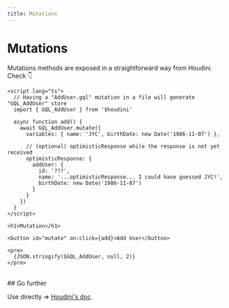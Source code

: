 ```yaml
---
title: Mutations
---
```


# Mutations

Mutations methods are exposed in a straightforward way from Houdini. Check 👇

```svelte
<script lang="ts">
  // Having a "AddUser.gql" mutation in a file will generate "GQL_AddUser" store
  import { GQL_AddUser } from '$houdini'

  async function add() {
    await GQL_AddUser.mutate({
      variables: { name: 'JYC', birthDate: new Date('1986-11-07') },

      // (optional) optimisticResponse while the response is not yet received
      optimisticResponse: {
        addUser: {
          id: '???',
          name: '...optimisticResponse... I could have guessed JYC!',
          birthDate: new Date('1986-11-07')
        }
      }
    })
  }
</script>

<h1>Mutation</h1>

<button id="mutate" on:click={add}>Add User</button>

<pre>
  {JSON.stringify($GQL_AddUser, null, 2)}
</pre>
```

<br />
## Go further

Use directly => [Houdini's doc](https://www.houdinigraphql.com/api/mutation).
